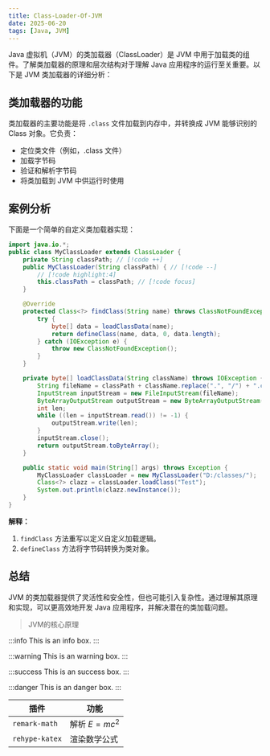 ```yaml
---
title: Class-Loader-Of-JVM
date: 2025-06-20
tags: [Java, JVM]
---
```


Java 虚拟机（JVM）的类加载器（ClassLoader）是 JVM 中用于加载类的组件。了解类加载器的原理和层次结构对于理解 Java 应用程序的运行至关重要。以下是 JVM 类加载器的详细分析：

## 类加载器的功能

类加载器的主要功能是将 `.class` 文件加载到内存中，并转换成 JVM 能够识别的 Class 对象。它负责：
- 定位类文件（例如，.class 文件）
- 加载字节码
- 验证和解析字节码
- 将类加载到 JVM 中供运行时使用

## 案例分析

下面是一个简单的自定义类加载器实现：

```java {1-3}
import java.io.*;
public class MyClassLoader extends ClassLoader {
    private String classPath; // [!code ++]
    public MyClassLoader(String classPath) { // [!code --]
        // [!code highlight:4]
        this.classPath = classPath; // [!code focus]
    }

    @Override
    protected Class<?> findClass(String name) throws ClassNotFoundException {
        try {
            byte[] data = loadClassData(name);
            return defineClass(name, data, 0, data.length);
        } catch (IOException e) {
            throw new ClassNotFoundException();
        }
    }

    private byte[] loadClassData(String className) throws IOException {
        String fileName = classPath + className.replace(".", "/") + ".class";
        InputStream inputStream = new FileInputStream(fileName);
        ByteArrayOutputStream outputStream = new ByteArrayOutputStream();
        int len;
        while ((len = inputStream.read()) != -1) {
            outputStream.write(len);
        }
        inputStream.close();
        return outputStream.toByteArray();
    }

    public static void main(String[] args) throws Exception {
        MyClassLoader classLoader = new MyClassLoader("D:/classes/");
        Class<?> clazz = classLoader.loadClass("Test");
        System.out.println(clazz.newInstance());
    }
}
```

**解释：**

1. `findClass` 方法重写以定义自定义加载逻辑。
2. `defineClass` 方法将字节码转换为类对象。

## 总结

JVM 的类加载器提供了灵活性和安全性，但也可能引入复杂性。通过理解其原理和实现，可以更高效地开发 Java 应用程序，并解决潜在的类加载问题。

> JVM的核心原理

:::info
This is an info box.
:::

:::warning
This is an warning box.
:::

:::success
This is an success box.
:::

:::danger
This is an danger box. 
:::

| 插件 | 功能 |
|---|---|
| `remark-math` | 解析 $E=mc^2$ |
| `rehype-katex`| 渲染数学公式 |